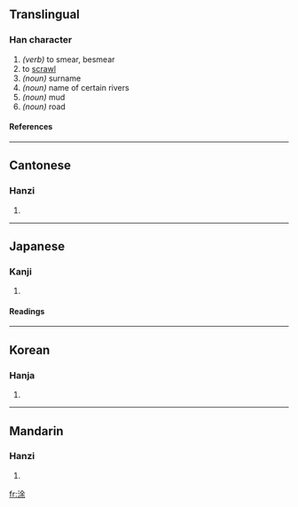 {{see|塗}}

==Translingual==
===Han character===
{{Han char|rn=85|rad=水|as=07|sn=10|four=3819<sub>4</sub>|canj=水人一木 (EOMD)}}
# ''(verb)'' to smear, besmear
# to [[scrawl]]
# ''(noun)'' surname
# ''(noun)'' name of certain rivers  
# ''(noun)'' mud
# ''(noun)'' road
====References====
{{Han ref|kx=0625.290|dkj=17518|dj=1027.110|hdz=31628.120|uh=6D82|ud=28034|bh=D25C|bd=53852}}

----
==Cantonese==
===Hanzi===
{{yue-hanzi|jyut=|y=tou4}}
# {{defn|Cantonese}}

----
==Japanese==
===Kanji===
{{ja-kanji|grade=|rs=水07}}
# {{defn|Japanese}} 
====Readings====
{{ja-readings|on=[[と]] (to), [[ず]] (zu), [[ちょ]] (cho), [[じょ]] (jo)|kun=[[みち]] (michi)}}

----
==Korean==
===Hanja===
{{ko-hanja|hangeul=도|eumhun=|rv=do|mr=to|y=to}}
# {{defn|Korean}}

----
==Mandarin==
===Hanzi===
{{cmn-hanzi|tra=塗|pin=[[tú]] (tu2)|wg=t'u<sup>2</sup>}}
# {{defn|Mandarin}}

[[fr:涂]]